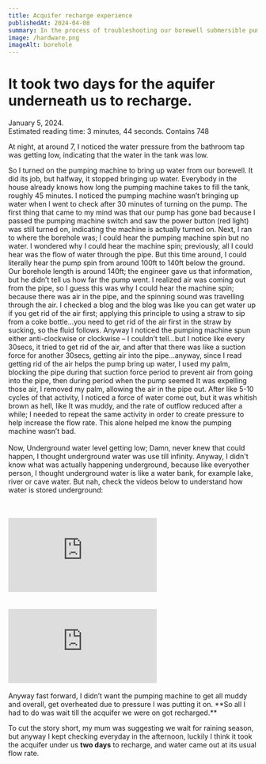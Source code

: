 ```yaml
---
title: Acquifer recharge experience
publishedAt: 2024-04-08
summary: In the process of troubleshooting our borewell submersible pump, to know if its gone bad, I learnt how underground water is stored; Holy Moly!!
image: /hardware.png
imageAlt: borehole
---
```


# It took two days for the aquifer underneath us to recharge.

<div className="text-gray-500 border-b-2 border-solid border-gray-500">
  January 5, 2024.
  <br /> Estimated reading time: 3 minutes, 44 seconds. Contains 748

</div>

<div className="flex justify-center h-[200px] w-full">
  <div className="relative flex h-[120px] sm:h-[150px] w-[calc(100%-50px)] sm:w-[400px] ">
    <BlogHeaderImage src="/hardware.png" alt="borehole" fill={true} />
  </div>
</div>

At night, at around 7, I noticed the water pressure from the bathroom tap was getting
low, indicating that the water in the tank was low.

So I turned on the pumping machine to bring up water from our borewell. It did its job, but halfway, it stopped bringing up water. Everybody in the house already knows how long the pumping machine takes to fill the tank, roughly 45 minutes. I noticed the pumping machine wasn’t bringing up water when I went to check after 30 minutes of turning on the pump. The first thing that came to my mind was that our pump has gone bad because I passed the pumping machine switch and saw the power button (red light) was still turned on, indicating the machine is actually turned on. Next, I ran to where the borehole was; I could hear the pumping machine spin but no water. I wondered why I could hear the machine spin; previously, all I could hear was the flow of water through the pipe. But this time around, I could literally hear the pump spin from around 100ft to 140ft below the ground. Our borehole length is around 140ft; the engineer gave us that information, but he didn’t tell us how far the pump went. I realized air was coming out from the pipe, so I guess this was why I could hear the machine spin; because there was air in the pipe, and the spinning sound was travelling through the air. I checked a blog and the blog was like you can get water up if you get rid of the air first; applying this principle to using a straw to sip from a coke bottle…you need to get rid of the air first in the straw by sucking, so the fluid follows. Anyway I noticed the pumping machine spun either anti-clockwise or clockwise – I couldn’t tell…but I notice like every 30secs, it tried to get rid of the air, and after that there was like a suction force for another 30secs, getting air into the pipe…anyway, since I read getting rid of the air helps the pump bring up water, I used my palm, blocking the pipe during that suction force period to prevent air from going into the pipe, then during period when the pump seemed It was expelling those air, I removed my palm, allowing the air in the pipe out. After like 5-10 cycles of that activity, I noticed a force of water come out, but it was whitish brown as hell, like It was muddy, and the rate of outflow reduced after a while; I needed to repeat the same activity in order to create pressure to help increase the flow rate. This alone helped me know the pumping machine wasn’t bad.<br/><br/>
Now, Underground water level getting low; Damn, never knew that could happen, I thought underground water was use till infinity. Anyway, I didn't know what was actually happening underground, because like everyother person, I thought underground water is like a water bank, for example lake, river or cave water. But nah, check the videos below to understand how water is stored underground:

<br />
<br />

<div className="flex w-full justify-center">
  <iframe
    className="video w-full px-5 sm:h-[18rem]"
    src="https://www.youtube.com/embed/g7R0yLX0V9E?si=Bihcsu8ChatMHa1y"
    title="YouTube video player"
    frameBorder="0"
    allow="accelerometer; autoplay; clipboard-write; encrypted-media; gyroscope; picture-in-picture; web-share"
    allowFullScreen
  ></iframe>
</div>
<br />
<br />

<div className="flex w-full justify-center">
  <iframe
    className="video w-full px-5 sm:h-[18rem]"
    src="https://www.youtube.com/embed/bG19b06NG_w?si=HtSQY2aNpmqMhALh"
    title="YouTube video player"
    frameBorder="0"
    allow="accelerometer; autoplay; clipboard-write; encrypted-media; gyroscope; picture-in-picture; web-share"
    allowFullScreen
  ></iframe>
</div>
<br />
Anyway fast forward, I didn’t want the pumping machine to get all muddy and
overall, get overheated due to pressure I was putting it on. **So all I had to
do was wait till the acquifer we were on got recharged.**

To cut the story short, my mum was suggesting we wait for raining season, but anyway I kept checking everyday in the afternoon, luckily I think it took the acquifer under us **two days** to recharge, and water came out at its usual flow rate.

<br />
<br />
